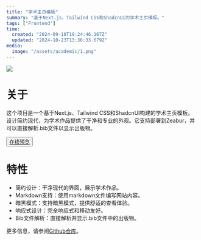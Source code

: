 ```yaml
---
title: "学术主页模板"
summary: "基于Next.js、Tailwind CSS和ShadcnUI的学术主页模板。"
tags: ["Frontend"]
time:
  created: "2024-09-18T19:24:46.167Z"
  updated: "2024-10-23T13:36:33.679Z"
media:
  image: "/assets/academic/1.png"
---
```


<Image src='/assets/academic/1.png'/>

# 关于

这个项目是一个基于Next.js、Tailwind CSS和ShadcnUI构建的学术主页模板。设计简约现代，为学术作品提供了干净和专业的外观。它支持部署到Zeabur，并可以直接解析.bib文件以显示出版物。

<button className="bg-black-a1 dark:bg-white-a1 px-4 py-2 mt-4 rounded-md"> <a href='https://academic.anxn.me' target="_blank">在线预览</a> </button>

# 特性
- 简约设计：干净现代的界面，展示学术作品。
- Markdown支持：使用markdown文件编写网站内容。
- 暗黑模式：支持暗黑模式，提供舒适的查看体验。
- 响应式设计：完全响应式和移动友好。
- Bib文件解析：直接解析并显示.bib文件中的出版物。


更多信息，请参阅[Github仓库](https://github.com/anxndsgn/academic-homepage-template)。

